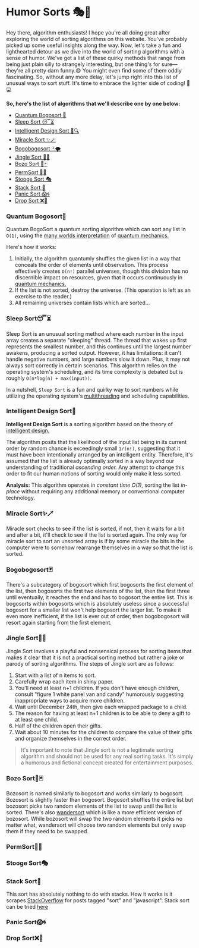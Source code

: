 # Humor Sorts 🎭🤡

Hey there, algorithm enthusiasts! I hope you're all doing great after exploring 
the world of sorting algorithms on this website. You've probably picked up some useful 
insights along the way. Now, let's take a fun and lighthearted detour as we dive into 
the world of sorting algorithms with a sense of humor. We've got a list of these quirky 
methods that range from being just plain silly to strangely interesting, but one thing's 
for sure—they're all pretty darn funny.😄 You might even find some of them oddly fascinating. 
So, without any more delay, let's jump right into this list of unusual ways to sort stuff. 
It's time to embrace the lighter side of coding! 🚀💻

**So, here's the list of algorithms that we'll describe one by one below:**
 - [Quantum Bogosort 🌌](#quantum-bogosort)
 - [Sleep Sort 😴⏳](#sleep-sort)
 - [Intelligent Design Sort 🧠🔍](#intelligent-design-sort)
 - [Miracle Sort ✨🪄](#miracle-sort)
 - [Bogobogosort 🃏🌪️](#bogobogosort)
 - [Jingle Sort 🔔🎵](#jingle-sort)
 - [Bozo Sort 🤡🃏](#bozo-sort)
 - [PermSort 🧮🧩](#permsort)
 - [Stooge Sort 🎭](#stooge-sort)
 - [Stack Sort 🧱](#stack-sort)
 - [Panic Sort 😱🌀](#panic-sort)
 - [Drop Sort ❌🧢](#drop-sort)


### Quantum Bogosort🌌

Quantum BogoSort a quantum sorting algorithm which can sort any list in `O(1)`, 
using the [many worlds interpretation](https://en.wikipedia.org/wiki/Many-worlds_interpretation) 
of [quantum mechanics.](https://en.wikipedia.org/wiki/Quantum_mechanics)

Here's how it works:
1. Initially, the algorithm quantumly shuffles the given list in a way that 
conceals the order of elements until observation. This process effectively creates `O(n!)` parallel universes, 
though this division has no discernible impact on resources, given that it occurs continuously in [quantum mechanics.](https://en.wikipedia.org/wiki/Quantum_mechanics)
2. If the list is not sorted, destroy the universe. (This operation is left as an exercise to the reader.)
3. All remaining universes contain lists which are sorted...


### Sleep Sort😴⏳

Sleep Sort is an unusual sorting method where each number in the input array 
creates a separate "sleeping" thread. The thread that wakes up first represents 
the smallest number, and this continues until the largest number awakens, producing 
a sorted output. However, it has limitations: it can't handle negative numbers, and large 
numbers slow it down. Plus, it may not always sort correctly in certain scenarios. This algorithm 
relies on the operating system's scheduling, and its time complexity is debated but is roughly 
`O(n*log(n) + max(input))`. 

In a nutshell, `Sleep Sort` is a fun and quirky way to sort numbers while 
utilizing the operating system's [multithreading](https://en.wikipedia.org/wiki/Multithreading_(computer_architecture))
and scheduling capabilities.

### Intelligent Design Sort🧠

**Intelligent Design Sort** is a sorting algorithm based on the theory of [intelligent design.](https://en.wikipedia.org/wiki/Intelligent_design)

The algorithm posits that the likelihood of the input list being in its current order by 
random chance is exceedingly small `1/(n!)`, suggesting that it must have been intentionally 
arranged by an intelligent entity. Therefore, it's assumed that the list is already optimally 
sorted in a way beyond our understanding of traditional _ascending order._ Any attempt to change 
this order to fit our human notions of sorting would only make it less sorted.

**Analysis:** This algorithm operates in _constant time O(1)_, sorting the list _in-place_ without requiring any 
additional memory or conventional computer technology.

### Miracle Sort✨🪄

Miracle sort checks to see if the list is sorted, if not, then it waits for 
a bit and after a bit, it'll check to see if the list is sorted again. The only way 
for miracle sort to sort an unsorted array is if by some miracle the bits in the computer 
were to somehow rearrange themselves in a way so that the list is sorted. 

### Bogobogosort🃏

There's a subcategory of bogosort which first bogosorts the first element of the list, 
then bogosorts the first two elements of the list, then the first three until eventually, 
it reaches the end and has to bogosort the entire list. This is bogosorts within bogosorts which 
is absolutely useless since a successful bogosort for a smaller list won't help bogosort the larger 
list. To make it even more inefficient, if the list is ever out of order, then bogobogosort will 
resort again starting from the first element.

### Jingle Sort🔔🎵

Jingle Sort involves a playful and nonsensical process for sorting items that
makes it clear that it is not a practical sorting method but rather a joke or parody of 
sorting algorithms. The steps of Jingle sort are as follows:

1. Start with a list of n items to sort.
2. Carefully wrap each item in shiny paper.
3. You'll need at least n+1 children. If you don't have enough children, consult "figure 1 white panel van and candy" humorously suggesting inappropriate ways to acquire more children.
4. Wait until December 24th, then give each wrapped package to a child.
5. The reason for having at least n+1 children is to be able to deny a gift to at least one child.
6. Half of the children open their gifts.
7. Wait about 10 minutes for the children to compare the value of their gifts and organize themselves in the correct order.

> It's important to note that Jingle sort is not a legitimate sorting algorithm and should not be used for any real sorting tasks. It's simply a humorous and fictional concept created for entertainment purposes.

### Bozo Sort🤡🃏

Bozosort is named similarly to bogosort and works similarly to bogosort. 
Bozosort is slightly faster than bogosort. Bogosort shuffles the entire list but
bozosort picks two random elements of the list to swap until the list is sorted. 
There's also [wandersort](https://twitter.com/hbmmaster/status/1503187961281748992) 
which is like a more efficient version of bozosort. While 
bozosort will swap the two random elements it picks no matter what, wandersort will 
choose two random elements but only swap them if they need to be swapped.

### PermSort🧮🧩

### Stooge Sort🎭

### Stack Sort🧱

This sort has absolutely nothing to do with stacks. How it works is it scrapes [StackOverflow](https://stackoverflow.com/) 
for posts tagged "sort" and "javascript". Stack sort can be tried [here](https://gkoberger.github.io/stacksort/)

### Panic Sort😱🌀

### Drop Sort❌🧢